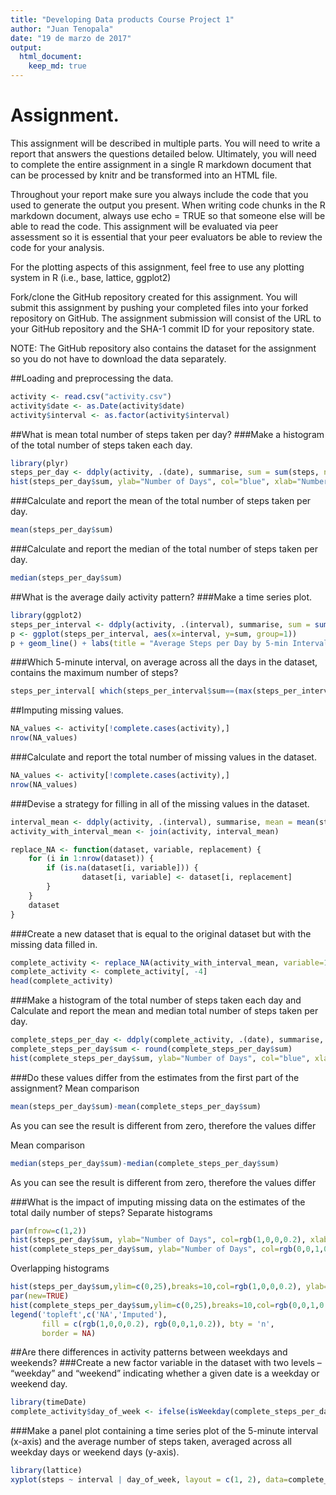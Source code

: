 ---
title: "Developing Data products Course Project 1"
author: "Juan Tenopala"
date: "19 de marzo de 2017"
output:
  html_document:
    keep_md: true
---

# Assignment.
This assignment will be described in multiple parts. You will need to write a report that answers the questions detailed below. Ultimately, you will need to complete the entire assignment in a single R markdown document that can be processed by knitr and be transformed into an HTML file.

Throughout your report make sure you always include the code that you used to generate the output you present. When writing code chunks in the R markdown document, always use echo = TRUE so that someone else will be able to read the code. This assignment will be evaluated via peer assessment so it is essential that your peer evaluators be able to review the code for your analysis.

For the plotting aspects of this assignment, feel free to use any plotting system in R (i.e., base, lattice, ggplot2)

Fork/clone the GitHub repository created for this assignment. You will submit this assignment by pushing your completed files into your forked repository on GitHub. The assignment submission will consist of the URL to your GitHub repository and the SHA-1 commit ID for your repository state.

NOTE: The GitHub repository also contains the dataset for the assignment so you do not have to download the data separately.

##Loading and preprocessing the data.
```{r}
activity <- read.csv("activity.csv")
activity$date <- as.Date(activity$date)
activity$interval <- as.factor(activity$interval)
```

##What is mean total number of steps taken per day?
###Make a histogram of the total number of steps taken each day.
```{r}
library(plyr)
steps_per_day <- ddply(activity, .(date), summarise, sum = sum(steps, na.rm=T))
hist(steps_per_day$sum, ylab="Number of Days", col="blue", xlab="Number of Steps", main="Steps Per Day, Oct-Nov 2012")
```

###Calculate and report the mean of the total number of steps taken per day.
```{r}
mean(steps_per_day$sum)
```
###Calculate and report the median of the total number of steps taken per day.
```{r}
median(steps_per_day$sum)
```

##What is the average daily activity pattern?
###Make a time series plot.
```{r}
library(ggplot2)
steps_per_interval <- ddply(activity, .(interval), summarise, sum = sum(steps, na.rm=T))
p <- ggplot(steps_per_interval, aes(x=interval, y=sum, group=1)) 
p + geom_line() + labs(title = "Average Steps per Day by 5-min Intervals, Oct-Nov 2012") + labs(x = "5-minute Intervals", y = "Average Number of Steps")
```

###Which 5-minute interval, on average across all the days in the dataset, contains the maximum number of steps?
```{r}
steps_per_interval[ which(steps_per_interval$sum==(max(steps_per_interval$sum))), ]
```

##Imputing missing values.
```{r}
NA_values <- activity[!complete.cases(activity),]
nrow(NA_values)
```
###Calculate and report the total number of missing values in the dataset.
```{r}
NA_values <- activity[!complete.cases(activity),]
nrow(NA_values)
```
###Devise a strategy for filling in all of the missing values in the dataset.
```{r}
interval_mean <- ddply(activity, .(interval), summarise, mean = mean(steps, na.rm=T))
activity_with_interval_mean <- join(activity, interval_mean)

replace_NA <- function(dataset, variable, replacement) {
    for (i in 1:nrow(dataset)) {
        if (is.na(dataset[i, variable])) {
                dataset[i, variable] <- dataset[i, replacement]
        }
    }
    dataset
}
```
###Create a new dataset that is equal to the original dataset but with the missing data filled in.
```{r}
complete_activity <- replace_NA(activity_with_interval_mean, variable=1, replacement=4)
complete_activity <- complete_activity[, -4]
head(complete_activity)
```
###Make a histogram of the total number of steps taken each day and Calculate and report the mean and median total number of steps taken per day.
```{r}
complete_steps_per_day <- ddply(complete_activity, .(date), summarise, sum = sum(steps))
complete_steps_per_day$sum <- round(complete_steps_per_day$sum)
hist(complete_steps_per_day$sum, ylab="Number of Days", col="blue", xlab="Number of Steps", main="Steps Per Day, Oct-Nov 2012")
```

###Do these values differ from the estimates from the first part of the assignment?
Mean comparison
```{r}
mean(steps_per_day$sum)-mean(complete_steps_per_day$sum)
```
As you can see the result is different from zero, therefore the values differ

Mean comparison
```{r}
median(steps_per_day$sum)-median(complete_steps_per_day$sum)
```
As you can see the result is different from zero, therefore the values differ

###What is the impact of imputing missing data on the estimates of the total daily number of steps?
Separate histograms
```{r}
par(mfrow=c(1,2)) 
hist(steps_per_day$sum, ylab="Number of Days", col=rgb(1,0,0,0.2), xlab="Number of Steps", main="Steps Per Day, Excl. NA")
hist(complete_steps_per_day$sum, ylab="Number of Days", col=rgb(0,0,1,0.2), xlab="Number of Steps", main="Steps Per Day, Impute NA")
```

Overlapping histograms
```{r}
hist(steps_per_day$sum,ylim=c(0,25),breaks=10,col=rgb(1,0,0,0.2), ylab="Number of Days", xlab="Number of Steps", main="Steps Per Day, NA vs Imputed")
par(new=TRUE)
hist(complete_steps_per_day$sum,ylim=c(0,25),breaks=10,col=rgb(0,0,1,0.2),main="",xlab="",ylab="")
legend('topleft',c('NA','Imputed'),
       fill = c(rgb(1,0,0,0.2), rgb(0,0,1,0.2)), bty = 'n',
       border = NA)
```

##Are there differences in activity patterns between weekdays and weekends?
###Create a new factor variable in the dataset with two levels -- "weekday" and "weekend" indicating whether a given date is a weekday or weekend day.
```{r}
library(timeDate)
complete_activity$day_of_week <- ifelse(isWeekday(complete_steps_per_day$date)==TRUE, "weekday", "weekend")
```
###Make a panel plot containing a time series plot of the 5-minute interval (x-axis) and the average number of steps taken, averaged across all weekday days or weekend days (y-axis).
```{r}
library(lattice)
xyplot(steps ~ interval | day_of_week, layout = c(1, 2), data=complete_activity, type="l")
```
